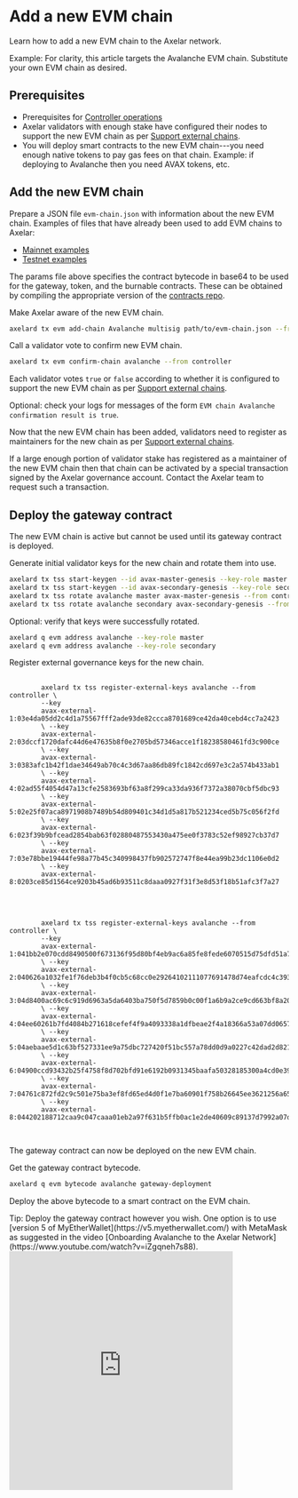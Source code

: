 # Add a new EVM chain


Learn how to add a new EVM chain to the Axelar network.

<Callout emoji="💡">
  Example: For clarity, this article targets the Avalanche EVM chain. Substitute
  your own EVM chain as desired.
</Callout>

## Prerequisites

- Prerequisites for [Controller operations](/controller)
- Axelar validators with enough stake have configured their nodes to support the new EVM chain as per [Support external chains](/validator/external-chains/overview).
- You will deploy smart contracts to the new EVM chain---you need enough native tokens to pay gas fees on that chain. Example: if deploying to Avalanche then you need AVAX tokens, etc.

## Add the new EVM chain

Prepare a JSON file `evm-chain.json` with information about the new EVM chain. Examples of files that have already been used to add EVM chains to Axelar:

- [Mainnet examples](https://github.com/axelarnetwork/axelarate-community/tree/main/resources/mainnet/evm-chain-params)
- [Testnet examples](https://github.com/axelarnetwork/axelarate-community/tree/main/resources/testnet/evm-chain-params)

The params file above specifies the contract bytecode in base64 to be used for the gateway, token, and the burnable contracts. These can be obtained by compiling the appropriate version of the [contracts repo](https://github.com/axelarnetwork/solidity-cgp-gateway).

Make Axelar aware of the new EVM chain.

```bash
axelard tx evm add-chain Avalanche multisig path/to/evm-chain.json --from controller
```

Call a validator vote to confirm new EVM chain.

```bash
axelard tx evm confirm-chain avalanche --from controller
```

Each validator votes `true` or `false` according to whether it is configured to support the new EVM chain as per [Support external chains](/validator/external-chains/overview).

Optional: check your logs for messages of the form `EVM chain Avalanche confirmation result is true`.

Now that the new EVM chain has been added, validators need to register as maintainers for the new chain as per [Support external chains](/validator/external-chains/overview).

If a large enough portion of validator stake has registered as a maintainer of the new EVM chain then that chain can be activated by a special transaction signed by the Axelar governance account. Contact the Axelar team to request such a transaction.

## Deploy the gateway contract

The new EVM chain is active but cannot be used until its gateway contract is deployed.

Generate initial validator keys for the new chain and rotate them into use.

```bash
axelard tx tss start-keygen --id avax-master-genesis --key-role master --from controller
axelard tx tss start-keygen --id avax-secondary-genesis --key-role secondary --from controller
axelard tx tss rotate avalanche master avax-master-genesis --from controller
axelard tx tss rotate avalanche secondary avax-secondary-genesis --from controller
```

Optional: verify that keys were successfully rotated.

```bash
axelard q evm address avalanche --key-role master
axelard q evm address avalanche --key-role secondary
```

Register external governance keys for the new chain.

<tabs>
  <tab-item title="Mainnet">
    <pre>
      <code class="language-bash">
        axelard tx tss register-external-keys avalanche --from controller \
        --key
        avax-external-1:03e4da05dd2c4d1a75567fff2ade93de82ccca8701689ce42da40cebd4cc7a2423
        \ --key
        avax-external-2:03dccf1720dafc44d6e47635b8f0e2705bd57346acce1f18238580461fd3c900ce
        \ --key
        avax-external-3:0383afc1b42f1dae34649ab70c4c3d67aa86db89fc1842cd697e3c2a574b433ab1
        \ --key
        avax-external-4:02ad55f4054d47a13cfe2583693bf63a8f299ca33da936f7372a38070cbf5dbc93
        \ --key
        avax-external-5:02e25f07aca8971908b7489b54d809401c34d1d5a817b521234ced5b75c056f2fd
        \ --key
        avax-external-6:023f39b9bfcead2854bab63f02880487553430a475ee0f3783c52ef98927cb37d7
        \ --key
        avax-external-7:03e78bbe19444fe98a77b45c340998437fb902572747f8e44ea99b23dc1106e0d2
        \ --key
        avax-external-8:0203ce85d1564ce9203b45ad6b93511c8daaa0927f31f3e8d53f18b51afc3f7a27
      </code>
    </pre>
  </tab-item>
  <tab-item title="Testnet">
    <pre>
      <code class="language-bash">
        axelard tx tss register-external-keys avalanche --from controller \
        --key
        avax-external-1:041bb2e070cdd8490500f673136f95d80bf4eb9ac6a85fe8fede6070515d75dfd51a7187318aeb17eb53e711a8ccc0939bbda30ac67836969b64422ef6831a6e2a
        \ --key
        avax-external-2:040626a1032fe1f76deb3b4f0cb5c68cc0e29264102111077691478d74eafcdc4c3938bb712b7d8cd15f9c72261432be19217f02e445d4caeb09d7a1abe793642e
        \ --key
        avax-external-3:04d8400ac69c6c919d6963a5da6403ba750f5d7859b0c00f1a6b9a2ce9cd663bf8a20af0351f0e6dbc7bc41040c06156d02b78f25fd6b9b54db03bd53e812b8577
        \ --key
        avax-external-4:04ee60261b7fd4084b271618cefef4f9a4093338a1dfbeae2f4a18366a53a07dd0657f31fa38c2739885fbc9ee1e83e25b3fcda6581be8f82400c7d0a18eb79070
        \ --key
        avax-external-5:04aebaae5d1c63bf527331ee9a75dbc727420f51bc557a78dd0d9a0227c42dad2d821c9a3b24ca75b558b3c333cb8e4acaa4fb174a07ebd8268c6a43b83e04ffdc
        \ --key
        avax-external-6:04900ccd93432b25f4758f8d702bfd91e6192b0931345baafa50328185300a4cd0e392398612f5394fd6026f06fa73fb42a4f43ced2fa5ef326e5d658fd90113d3
        \ --key
        avax-external-7:04761c872fd2c9c501e75ba3ef8fd65ed4d0f1e7ba60901f758b26645ee3621256a65df63f10b009f1f0e458e7cdb69737098cc30e99cf41887d7adc24c9492729
        \ --key
        avax-external-8:044202188712caa9c047caaa01eb2a97f631b5ffb0ac1e2de40609c89137d7992a07d7b6c48cb69eee0323855377582a5601008a1190ca6c2b37316c2aead28bfd
      </code>
    </pre>
  </tab-item>
</tabs>

The gateway contract can now be deployed on the new EVM chain.

Get the gateway contract bytecode.

```bash
axelard q evm bytecode avalanche gateway-deployment
```

Deploy the above bytecode to a smart contract on the EVM chain.

<Callout emoji="💡">
  Tip: Deploy the gateway contract however you wish. One option is to use
  [version 5 of MyEtherWallet](https://v5.myetherwallet.com/) with MetaMask as
  suggested in the video [Onboarding Avalanche to the Axelar
  Network](https://www.youtube.com/watch?v=iZgqneh7s88).
  <iframe
    width="80%"
    height="430"
    src="https://www.youtube.com/embed/iZgqneh7s88"
    frameBorder="0"
    allow="accelerometer; autoplay; clipboard-write; encrypted-media; gyroscope; picture-in-picture"
    allowFullScreen
    style={{ margin: "0 0 1.5rem 2rem" }}
  />
</Callout>

Note the following from your deployment transaction:

- `{EVM_GATEWAY_TX_HASH}` transaction ID on the EVM chain
- `{EVM_GATEWAY_ADDR}` address of the new gateway smart contract on the EVM chain

Wait until the transaction `{EVM_GATEWAY_TX_HASH}` has received enough block confirmations on the EVM chain. (This number was set in the `confirmation_height` in the file `evm-chain.json` when you executed `add-chain`.)

Call a validator vote to confirm gateway deployment.

```bash
axelard tx evm confirm-gateway-deployment avalanche {EVM_GATEWAY_TX_HASH} {EVM_GATEWAY_ADDR} --from controller
```

Optional: check your logs for messages of the form `Avalanche gateway confirmation result is true`.
